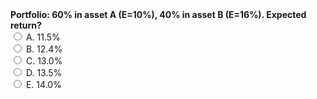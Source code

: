 ::: {.question-block}
<form onsubmit="event.preventDefault(); checkAnswer('module2_mcq_q74')" data-correct-answer="B">
<strong style="display: block;">Portfolio: 60% in asset A (E=10%), 40% in asset B (E=16%). Expected return?</strong>
<label><input type="radio" name="module2_mcq_q74" value="A"> A. 11.5%</label><br>
<label><input type="radio" name="module2_mcq_q74" value="B"> B. 12.4%</label><br>
<label><input type="radio" name="module2_mcq_q74" value="C"> C. 13.0%</label><br>
<label><input type="radio" name="module2_mcq_q74" value="D"> D. 13.5%</label><br>
<label><input type="radio" name="module2_mcq_q74" value="E"> E. 14.0%</label><br>
</form>
<div id="feedback-module2_mcq_q74" class="feedback" data-status="" style="display:none;">
✅ Correct: B. 0.6×10%+0.4×16%=12.4%.
</div>
:::
